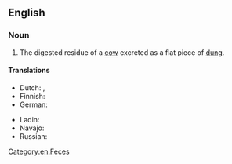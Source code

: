 {{also|cowpat}}
==English==

===Noun===
{{en-noun}}

# The digested residue of a [[cow]] excreted as a flat piece of [[dung]].
#: {{syn|en|cow chip|cow patty|cowpie}}

====Translations====
{{trans-top|digested residue of a cow}}
* Dutch: {{t+|nl|koeienvlaai|m}}, {{t+|nl|flats|m}}
* Finnish: {{t+|fi|lehmänläjä}}
* German: {{t+|de|Kuhfladen|m}}
{{trans-mid}}
* Ladin: {{t|lld|ciorda|f}}
* Navajo: {{t|nv|béégashii bichaan|sc=Latn}}
* Russian: {{t|ru|коровья лепёшка|f}}
{{trans-bottom}}

[[Category:en:Feces]]
